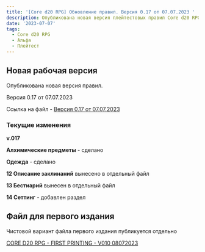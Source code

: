 ```yaml
---
title: '[Core d20 RPG] Обновление правил. Версия 0.17 от 07.07.2023 '
description: Опубликована новая версия плейтестовых правил Core d20 RPG
date: '2023-07-07'
tags:
  - Core d20 RPG
  - Альфа
  - Плейтест
---
```


## Новая рабочая версия

Опубликована новая версия правил.

Версия 0.17 от 07.07.2023

Ссылка на файл - [Версия 0.17 от 07.07.2023](https://1drv.ms/w/s!Atcrhwwo1lBA34BK9LraKX-y6kmn0w?e=MRyMBd)

<Link id="core-d20/cored20rpg-v0015-25052023" title="Версия 0.16" />

### Текущие изменения

**v.017**

**Алхимические предметы** - сделано

**Одежда** - сделано

**12 Описание заклинаний** вынесено в отдельный файл

**13 Бестиарий** вынесен в отдельный файл

**14 Сеттинг** - добавлен раздел

## Файл для первого издания

Чистовой вариант файла первого издания публикуется отдельно

[CORE D20 RPG - FIRST PRINTING - V010 08072023](https://1drv.ms/w/s!Atcrhwwo1lBA34MDRyLh_UII6GCGfQ?e=rF3DlG)
